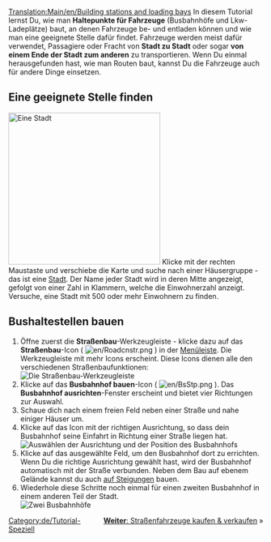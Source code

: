 [[Translation:Main/en/Building stations and loading bays]]{{de/Tutorial}}
In diesem Tutorial lernst Du, wie man '''Haltepunkte für Fahrzeuge''' (Busbahnhöfe und Lkw-Ladeplätze) baut, an denen Fahrzeuge be- und entladen können und wie man eine geeignete Stelle dafür findet. Fahrzeuge werden meist dafür verwendet, Passagiere oder Fracht von '''Stadt zu Stadt''' oder sogar '''von einem Ende der Stadt zum anderen''' zu transportieren. Wenn Du einmal herausgefunden hast, wie man Routen baut, kannst Du die Fahrzeuge auch für andere Dinge einsetzen.

== Eine geeignete Stelle finden ==
[[File:en/Tutorial bus 1.png|thumb|300px|left|Eine Stadt]]
Klicke mit der rechten Maustaste und verschiebe die Karte und suche nach einer Häusergruppe - das ist eine [[Main/de/Stadt|Stadt]]. Der Name jeder Stadt wird in deren Mitte angezeigt, gefolgt von einer Zahl in Klammern, welche die Einwohnerzahl anzeigt. Versuche, eine Stadt mit 500 oder mehr Einwohnern zu finden.
<br clear="left" />

== Bushaltestellen bauen ==
# Öffne zuerst die '''Straßenbau'''-Werkzeugleiste - klicke dazu auf das '''Straßenbau'''-Icon ( [[File:en/Roadcnstr.png]] ) in der [[Main/de/Spieloberfläche|Menüleiste]]. Die Werkzeugleiste mit mehr Icons erscheint. Diese Icons dienen alle den verschiedenen Straßenbaufunktionen:<br/>[[File:en/Road constructionnew.png|none|frame|Die Straßenbau-Werkzeugleiste]]
# Klicke auf das '''Busbahnhof bauen'''-Icon ( [[File:en/BsStp.png]] ). Das '''Busbahnhof ausrichten'''-Fenster erscheint und bietet vier Richtungen zur Auswahl.
# Schaue dich nach einem freien Feld neben einer Straße und nahe einiger Häuser um.
# Klicke auf das Icon mit der richtigen Ausrichtung, so dass dein Busbahnhof seine Einfahrt in Richtung einer Straße liegen hat.<br/>[[File:en/Tutorial bus 2.png|frame|none|Auswählen der Ausrichtung und der Position des Busbahnhofs]]
# Klicke auf das ausgewählte Feld, um den Busbahnhof dort zu errichten. Wenn Du die richtige Ausrichtung gewählt hast, wird der Busbahnhof automatisch mit der Straße verbunden. Neben dem Bau auf ebenem Gelände kannst du auch [[Main/de/Bau an Steigungen|auf Steigungen]] bauen.
# Wiederhole diese Schritte noch einmal für einen zweiten Busbahnhof in einem anderen Teil der Stadt.<br/>[[File:en/Tutorial bus 3.png|frame|none|Zwei Busbahnhöfe]]

<span style="float: right">[[Main/de/Straßenfahrzeuge kaufen und verkaufen|'''Weiter''': Straßenfahrzeuge kaufen & verkaufen]] &raquo;</span>

[[Category:de/Tutorial-Speziell]]
